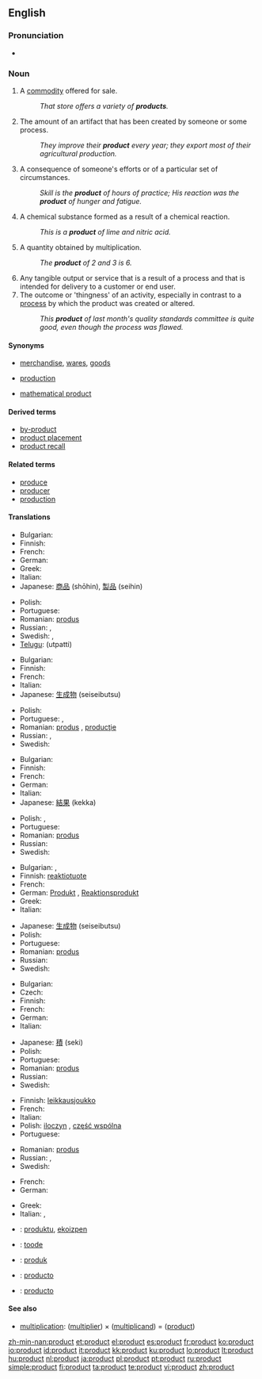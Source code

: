 ==English==

===Pronunciation===
* {{audio|en-us-product.ogg|Audio (US)}}

===Noun===
{{en-noun}}

# A [[commodity]] offered for sale.
#: ''That store offers a variety of '''products'''.''
# The amount of an artifact that has been created by someone or some process.
#: ''They improve their '''product''' every year; they export most of their agricultural production.''
# A consequence of someone's efforts or of a particular set of circumstances.
#: ''Skill is the '''product''' of hours of practice; His reaction was the '''product''' of hunger and fatigue.''
# A chemical substance formed as a result of a chemical reaction.
#: ''This is a '''product''' of lime and nitric acid.''
# {{math}} A quantity obtained by multiplication.
#: ''The '''product''' of 2 and 3 is 6.''
# Any tangible output or service that is a result of a process and that is intended for delivery to a customer or end user.
# The outcome or 'thingness' of an activity, especially in contrast to a [[process]] by which the product was created or altered.
#: ''This '''product''' of last month's quality standards committee is quite good, even though the process was flawed.''

====Synonyms====
* {{sense|items for sale}} [[merchandise]], [[wares]], [[goods]]
* {{sense|amount created by a process}} [[production]]
* {{sense|result of multiplication}} [[mathematical product]]

====Derived terms====
* [[by-product]]
* [[product placement]]
* [[product recall]]

====Related terms====
*[[produce]]
*[[producer]]
*[[production]]

====Translations====
{{trans-top|commodity for sale}}
* Bulgarian: {{t+|bg|стока|f|sc=Cyrl}}
* Finnish: {{t+|fi|tuote}}
* French: {{t+|fr|produit|m}}
* German: {{t+|de|Produkt|n}}
* Greek: {{t+|el|προϊόν|n|tr=proion|sc=Grek}}
* Italian: {{t+|it|prodotto|m}}
* Japanese: [[商品]] (shōhin), [[製品]] (seihin)
{{trans-mid}}
* Polish: {{t+|pl|produkt|m}}
* Portuguese: {{t+|pt|produto|m}}
* Romanian: [[produs]] {{n}}
* Russian: {{t|ru|продукт|m|tr=prodúkt|sc=Cyrl}}, {{t+|ru|товар|m|tr=továr|sc=Cyrl}}
* Swedish: {{t+|sv|produkt|c}}, {{t+|sv|vara|c}}
* [[Telugu]]: {{t|te|ఉత్పత్తి|sc=Telu}} (utpatti)
{{trans-bottom}}

{{trans-top|amount created by a process}}
* Bulgarian: {{t+|bg|производство|n|sc=Cyrl}}
* Finnish: {{t+|fi|tuotanto}}
* French: {{t+|fr|produit|m}}
* Italian: {{t+|it|prodotto|m}}
* Japanese: [[生成物]] (seiseibutsu)
{{trans-mid}}
* Polish: {{t+|pl|produkcja|f}}
* Portuguese: {{t+|pt|produto|m}}, {{t+|pt|produção|f}}
* Romanian: [[produs]] {{n}}, [[producţie]] {{f}}
* Russian: {{t+|ru|продукция|f|tr=prodúkcija|sc=Cyrl}}, {{t|ru|выработка|f|tr=výrabotka|sc=Cyrl}}
* Swedish: {{t+|sv|produkt|c}}
{{trans-bottom}}

{{trans-top|consequence of efforts}}
* Bulgarian: {{t+|bg|резултат|m|sc=Cyrl}}
* Finnish: {{t+|fi|tuote}}
* French: {{t+|fr|produit|m}}
* German: {{t+|de|Produkt|n}}
* Italian: {{t+|it|frutto|m}}
* Japanese: [[結果]] (kekka)
{{trans-mid}}
* Polish: {{t+|pl|wynik|m}}, {{t+|pl|efekt|m}}
* Portuguese: {{t+|pt|produto|m}}
* Romanian: [[produs]] {{n}}
* Russian: {{t+|ru|результат|m|tr=r'ezul'tát|sc=Cyrl}}
* Swedish: {{t+|sv|resultat|n}}
{{trans-bottom}}

{{trans-top|result of chemical reaction}}
* Bulgarian: {{t+|bg|следствие|n|sc=Cyrl}}, {{t+|bg|продукт|m|sc=Cyrl}}
* Finnish: [[reaktiotuote]]
* French: {{t+|fr|produit|m}}
* German: [[Produkt]] {{n}}, [[Reaktionsprodukt]] {{n}}
* Greek: {{t+|el|προϊόν|n|tr=proion|sc=Grek}}
* Italian: {{t+|it|prodotto|m}}
{{trans-mid}}
* Japanese: [[生成物]] (seiseibutsu)
* Polish: {{t+|pl|produkt|m}}
* Portuguese: {{t+|pt|produto|m}}
* Romanian: [[produs]] {{n}}
* Russian: {{t|ru|продукт|m|tr=prodúkt|sc=Cyrl}}
* Swedish: {{t+|sv|produkt|c}}
{{trans-bottom}}

{{trans-top|multiplication result}}
* Bulgarian: {{t+|bg|произведение|n|sc=Cyrl}}
* Czech: {{t-|cs|součin|m}}
* Finnish: {{t+|fi|tulo}}
* French: {{t+|fr|produit|m}}
* German: {{t+|de|Produkt|n}}
* Italian: {{t+|it|prodotto|m}}
{{trans-mid}}
* Japanese: [[積]] (seki)
* Polish: {{t+|pl|iloczyn|m}}
* Portuguese: {{t+|pt|produto|m}}
* Romanian: [[produs]] {{n}}
* Russian: {{t+|ru|произведение|n|tr=proizvedénije|sc=Cyrl}}
* Swedish: {{t+|sv|produkt|c}}
{{trans-bottom}}

{{trans-top|set elements}}
* Finnish: [[leikkausjoukko]]
* French: {{t+|fr|intersection|f}}
* Italian: {{t+|it|prodotto|m}}
* Polish: [[iloczyn]] {{m}}, [[część wspólna]] {{f}}
* Portuguese: {{t+|pt|produto|m}}
{{trans-mid}}
* Romanian: [[produs]] {{n}}
* Russian: {{t+|ru|произведение|n|tr=proizv'ed'énije|sc=Cyrl}}, {{t|ru|пересечение|tr=p'er'es'ečénije|sc=Cyrl}}
* Swedish: {{t+|sv|snitt|n}}
{{trans-bottom}}

{{trans-top|any tangible output}}
* French: {{t+|fr|produit|m}}
* German: {{t+|de|Produkt|n}}
{{trans-mid}}
* Greek: {{t+|el|προϊόν|n|tr=proion|sc=Grek}}
* Italian: {{t+|it|prodotto|m}}, {{t+|it|frutto|m}}
{{trans-bottom}}

{{checktrans-top}}
* {{ttbc|Basque}}: [[produktu]], [[ekoizpen]]
* {{ttbc|Estonian}}: [[toode]]
* {{ttbc|Indonesian}}: [[produk]]
{{trans-mid}}
* {{ttbc|Interlingua}}: [[producto]]
* {{ttbc|Spanish}}: [[producto]] {{m}}
{{trans-bottom}}

====See also====
*[[multiplication]]: ([[multiplier]]) × ([[multiplicand]]) = ([[product]])

[[zh-min-nan:product]]
[[et:product]]
[[el:product]]
[[es:product]]
[[fr:product]]
[[ko:product]]
[[io:product]]
[[id:product]]
[[it:product]]
[[kk:product]]
[[ku:product]]
[[lo:product]]
[[lt:product]]
[[hu:product]]
[[nl:product]]
[[ja:product]]
[[pl:product]]
[[pt:product]]
[[ru:product]]
[[simple:product]]
[[fi:product]]
[[ta:product]]
[[te:product]]
[[vi:product]]
[[zh:product]]